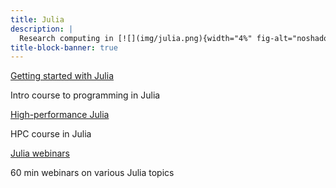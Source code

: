 ```yaml
---
title: Julia
description: |
  Research computing in [![](img/julia.png){width="4%" fig-alt="noshadow"}](https://julialang.org/)
title-block-banner: true
---
```


:::{layout="[[5, 5], [5, 5]]"}

:::{.card2 .mb-3}

:::{.card-body2}

[Getting started with Julia](top_intro.qmd){.card-title2 .stretched-link}

[Intro course to programming in Julia]{.text-muted}

:::

:::

:::{.card2 .mb-3}

:::{.card-body2}

[High-performance Julia](top_hpc.qmd){.card-title2 .stretched-link}

[HPC course in Julia]{.text-muted}

:::

:::

:::{.card2 .mb-3}

:::{.card-body2}

[Julia webinars](makie.qmd){.card-title2 .stretched-link}

[60 min webinars on various Julia topics]{.text-muted}

:::

:::

::::
